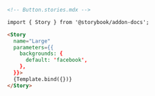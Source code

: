 ```md
<!-- Button.stories.mdx -->

import { Story } from '@storybook/addon-docs';

<Story
  name="Large"
  parameters={{
    backgrounds: {
      default: 'facebook',
    },
  }}>
  {Template.bind({})}
</Story>
```
